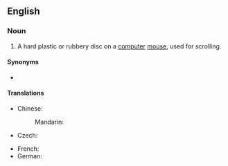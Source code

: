 ==English==
{{wikipedia}}

===Noun===
{{en-noun}}

# {{lb|en|computing}} A hard plastic or rubbery disc on a [[computer]] [[mouse]], used for scrolling.

====Synonyms====
* {{l|en|mouse wheel}}

====Translations====
{{trans-top|disc used for scrolling}}
* Chinese:
*: Mandarin: {{t-needed|cmn}}
* Czech: {{t|cs|skrolovací kolečko|n}}
{{trans-mid}}
* French: {{t+|fr|molette|f}}
* German: {{t-needed|de}}
{{trans-bottom}}